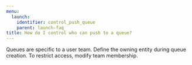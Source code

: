 ```yaml
---
menu:
  launch:
    identifier: control_push_queue
    parent: launch-faq
title: How do I control who can push to a queue?
---
```


Queues are specific to a user team. Define the owning entity during queue creation. To restrict access, modify team membership.